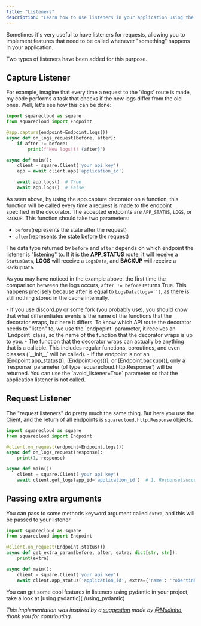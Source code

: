 ```yaml
---
title: "Listeners"
description: "Learn how to use listeners in your application using the squarecloud python sdk."
---
```


[cache]: app_cache
[Client]: ../user_guide/Client

Sometimes it's very useful to have listeners for requests, allowing you to implement features that need to be called whenever "something" happens in your application.

Two types of listeners have been added for this purpose.

## Capture Listener

For example, imagine that every time a request to the '/logs' route is made, my code performs a task that checks if the new logs differ from the old ones. Well, let's see how this can be done:

```python
import squarecloud as square
from squarecloud import Endpoint

@app.capture(endpoint=Endpoint.logs())
async def on_logs_request(before, after):
    if after != before:
        print(f'New logs!!! {after}')

async def main():
    client = square.Client('your api key')
    app = await client.app('application_id')

    await app.logs()  # True
    await app.logs()  # False
```

As seen above, by using the app.capture decorator on a function, this function will be called every time a request is made to the endpoint specified in the decorator. The accepted endpoints are `APP_STATUS`, `LOGS`, or `BACKUP`. This function should take two parameters:

- `before`(represents the state after the request)
- `after`(represents the state before the request)

The data type returned by `before` and `after` depends on which endpoint the listener is "listening" to. If it is the **APP_STATUS** route, it will receive a `StatusData`, **LOGS** will receive a `LogsData`, and **BACKUP** will receive a `BackupData`.

As you may have noticed in the example above, the first time the comparison between the logs occurs, `after != before` returns True. This happens precisely because after is equal to `LogsData(logs='')`, as there is still nothing stored in the cache internally.

<Accordion title="Additional information about this decorator">
    - If you use discord.py or some fork (you probably use), you should
    know that what differentiates events is the name
    of the functions that the decorator wraps, but here it differs. To know
    which
    API route the decorator needs to "listen" to, we use the `endpopint` parameter, it
    receives an `Endpoint` class, so the name of the function that the decorator
    wraps is up to you.
    - The function that the decorator wraps can actually be anything that is
    a callable. This includes regular functions, coroutines, and even
    classes (`__init__` will be called).
    - If the endpoint is not an [Endpoint.app_status()], [Endpoint.logs()], or [Endpoint.backup()],
    only a `response` parameter (of type `squarecloud.http.Response`) will
    be returned.
</Accordion>
<Tip>
    You can use the `avoid_listener=True` parameter so that the application listener is not called.
</Tip>

## Request Listener

The "request listeners" do pretty much the same thing. But here you use the [Client], and the return of all endpoints is `squarecloud.http.Response` objects.

```python
import squarecloud as square
from squarecloud import Endpoint

@client.on_request(endpoint=Endpoint.logs())
async def on_logs_request(response):
    print(1, response)

async def main():
    client = square.Client('your api key')
    await client.get_logs(app_id='application_id')  # 1, Response(success)
```

## Passing extra arguments
You can pass to some methods keyword argument called `extra`, and this will be passed to your listener

```python
import squarecloud as square
from squarecloud import Endpoint

@client.on_request(Endpoint.status())
async def get_extra_param(before, after, extra: dict[str, str]):
    print(extra)

async def main():
    client = square.Client('your api key')
    await client.app_status('application_id', extra={'name': 'robertinho'})
```

<Tip>
    You can get some cool features in listeners using pydantic in your project, take a look at [using pydantic](./using_pydantic)
</Tip>

_This implementation was inspired by a [suggestion](https://github.com/squarecloudofc/sdk-api-py/pull/1) made by [@Mudinho](https://github.com/zRickz), thank you for contributing._
